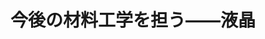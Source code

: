﻿---
title: "今後の材料工学を担う――液晶"
category: "物質理工学院"
vol: 8
interviewee: "福田 敦夫・竹添秀男 "
url: ""
tags: []
pdf: "8-8.pdf"
career: ""
preface: "------------"
---
